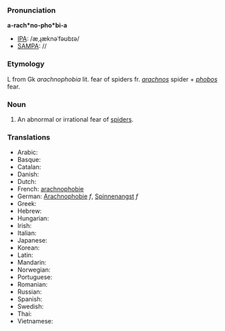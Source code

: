 ===Pronunciation===

'''a-rach*no-pho*bi-a'''
*[[IPA]]: /æˌɻæknəˈfəʊbɪə/
*[[SAMPA]]: //

===Etymology===

L from Gk ''arachnophobia'' lit. fear of spiders fr. ''[[arachnos]]'' spider + ''[[phobos]]'' fear.

===Noun===

#An abnormal or irrational fear of [[spider]]s.

===Translations===

*Arabic:
*Basque:
*Catalan:
*Danish:
*Dutch:
*French: [[arachnophobie]]
*German: [[Arachnophobie]] ''f'', [[Spinnenangst]] ''f''
*Greek:
*Hebrew:
*Hungarian:
*Irish:
*Italian:
*Japanese:
*Korean:
*Latin:
*Mandarin:
*Norwegian:
*Portuguese:
*Romanian:
*Russian:
*Spanish:
*Swedish:
*Thai:
*Vietnamese: